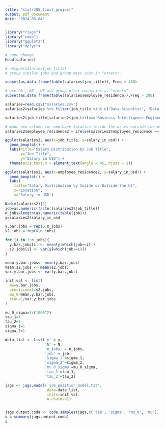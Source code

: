 ```yaml
---
title: "stats205_final_project"
output: pdf_document
date: "2024-06-04"
---
```


```r
library("rjags")
library("coda")
library("ggplot2")
library("dplyr")
```

```r
# some change
head(salaries)
```

```r
# unique(salaries$job_title)
# group similar jobs and group misc jobs in "others". 

subset(as.data.frame(table(salaries$job_title)), Freq > 400)
```

```r
# use CA , GB , US and group other countries as "others".
subset(as.data.frame(table(salaries$employee_residence)),Freq > 200)
```

```r
salaries=read.csv("salaries.csv")
salaries2=salaries %>% filter(job_title %in% c("Data Scientist", "Data Analyst", "Data Engineer", "Analytics Engineer", "Business Intelligence Engineer", "Machine Learning Engineer", "Research Scientist", "Applied Scientist"))

salaries2$job_title[salaries2$job_title=="Business Intelligence Engineer"] = "BI Engineer"
```

```r
# make new column for employee location inside the us vs outside the us
salaries2$employee_residence2 = ifelse(salaries2$employee_residence == "US", "US", "Outside US")
```

```r
ggplot(salaries2, aes(x=job_title, y=salary_in_usd)) +
  geom_boxplot() +
  labs(title="Salary Distribution by Job Title",
       x="Job Title",
       y="Salary in USD") +
  theme(axis.text.x = element_text(angle = 45, hjust = 1))
```

```r
ggplot(salaries2, aes(x=employee_residence2, y=salary_in_usd)) +
  geom_boxplot() +
  labs(
    title="Salary Distribution by Inside or Outside the US",
    x="Location",
    y="Salary in USD")
```


```r
N=dim(salaries2)[1]
job=as.numeric(factor(salaries2$job_title))
n_jobs=length(as.numeric(table(job)))
y=salaries2$salary_in_usd
```

```r
y.bar.jobs = rep(0,n_jobs)
s2.jobs = rep(0,n_jobs)

for (i in 1:n_jobs){
  y.bar.jobs[i] <- mean(y[which(job==i)])
  s2.jobs[i] <- var(y[which(job==i)])
}

mean.y.bar.jobs<- mean(y.bar.jobs)
mean.s2.jobs <- mean(s2.jobs)
var.y.bar.jobs <- var(y.bar.jobs)

init.val <- list(
  mu=y.bar.jobs,
  precision=1/s2.jobs,
  mu_0=mean.y.bar.jobs,
  itau=1/var.y.bar.jobs
)

mu_0_sigma=1/(1000^2)
tau_1=1
tau_2=1
sigma_1=1
sigma_2=1

data_list <- list('y' = y,
                  'N' = N,
                  'n_jobs' = n_jobs,
                  'job' = job,
                  'sigma_1'=sigma_1,
                  'sigma_2'=sigma_2,
                  'mu_0_sigma'=mu_0_sigma,
                  'tau_1'=tau_1,
                  'tau_2'=tau_2)
```

```r
jags <- jags.model('job_position_model.txt',
                   data=data_list,
                   inits=init.val,
                   n.chains=1)


jags.output.coda <- coda.samples(jags,c('tau', 'sigma', 'mu_0', 'mu'),10000)
s = summary(jags.output.coda)
s
```

